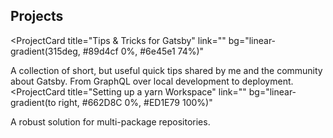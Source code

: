 ## Projects

<ProjectCard
  title="Tips & Tricks for Gatsby"
  link=""
  bg="linear-gradient(315deg, #89d4cf 0%, #6e45e1 74%)"
>
  A collection of short, but useful quick tips shared by me and the community
  about Gatsby. From GraphQL over local development to deployment.
</ProjectCard>
<ProjectCard
  title="Setting  up a yarn Workspace"
  link=""
  bg="linear-gradient(to right, #662D8C 0%, #ED1E79 100%)"
>
  A robust solution for multi-package repositories.
</ProjectCard>

